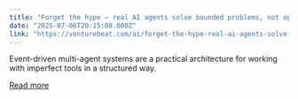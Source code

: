 ```yaml
---
title: "Forget the hype — real AI agents solve bounded problems, not open-world fantasies"
date: "2025-07-06T20:15:00.000Z"
link: "https://venturebeat.com/ai/forget-the-hype-real-ai-agents-solve-bounded-problems-not-open-world-fantasies/"
---
```


Event-driven multi-agent systems are a practical architecture for working with imperfect tools in a structured way.

[Read more](https://venturebeat.com/ai/forget-the-hype-real-ai-agents-solve-bounded-problems-not-open-world-fantasies/)
